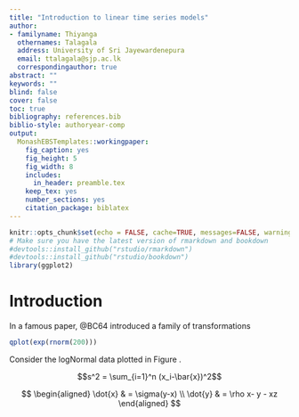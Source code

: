 ```yaml
---
title: "Introduction to linear time series models"
author:
- familyname: Thiyanga
  othernames: Talagala
  address: University of Sri Jayewardenepura
  email: ttalagala@sjp.ac.lk
  correspondingauthor: true
abstract: ""
keywords: ""
blind: false
cover: false
toc: true
bibliography: references.bib
biblio-style: authoryear-comp
output:
  MonashEBSTemplates::workingpaper:
    fig_caption: yes
    fig_height: 5
    fig_width: 8
    includes:
      in_header: preamble.tex
    keep_tex: yes
    number_sections: yes
    citation_package: biblatex
---
```


```r
knitr::opts_chunk$set(echo = FALSE, cache=TRUE, messages=FALSE, warning=FALSE)
# Make sure you have the latest version of rmarkdown and bookdown
#devtools::install_github("rstudio/rmarkdown")
#devtools::install_github("rstudio/bookdown")
library(ggplot2)
```


# Introduction

In a famous paper, @BC64 introduced a family of transformations \dots

```r
qplot(exp(rnorm(200)))
```

Consider the logNormal data plotted in Figure \ref{fig:histogram}.

$$s^2 = \sum_{i=1}^n (x_i-\bar{x})^2$$

$$
\begin{aligned}
  \dot{x} & = \sigma(y-x) \\
  \dot{y} & = \rho x- y - xz 
\end{aligned}
$$

